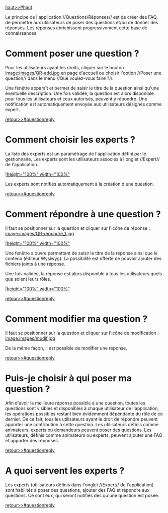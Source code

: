[[haut>>#haut]]

Le principe de l'application //Questions/Réponses// est de créer des FAQ, de permettre aux utilisateurs de poser des questions et/ou de donner des réponses.
Les réponses enrichissent progressivement cette base de connaissances.

= Comment poser une question ? =

Pour les utilisateurs ayant les droits, cliquer sur le bouton [[image:images/QR-add.jpg]] en page d'accueil ou choisir l'option //Poser une question// dans le menu //Que voulez-vous faire ?//.

Une fenêtre apparaît et permet de saisir le titre de la question ainsi qu'une éventuelle description.
Une fois validée, la question est alors disponible pour tous les utilisateurs et ceux autorisés, peuvent y répondre. 
Une notification est automatiquement envoyée aux utilisateurs désignés comme expert.

[[retour>>#questionreply]]

= Comment choisir les experts ? =

La liste des experts est un paramétrage de l'application défini par le gestionnaire. 
Les experts sont les utilisateurs associés à l'onglet //Expert// de l'application.

[[image:images/QR-choixExpert.jpg||height="100%" width="100%"]]

Les experts sont notifiés automatiquement à la création d'une question.

[[retour>>#questionreply]]

= Comment répondre à une question ? =

Il faut se positionner sur la question et cliquer sur l'icône de réponse : [[image:images/QR-repondre_1.jpg]]

[[image:images/QR-repondre_2.jpg||height="100%" width="100%"]]

Une fenêtre s'ouvre permettant de saisir le titre de la réponse ainsi que le contenu (éditeur Wysiwyg). 
La possibilité est offerte de pouvoir ajouter des fichiers joints à une réponse.

Une fois validée, la réponse est alors disponible à tous les utilisateurs quels que soient leurs rôles.

[[image:images/QR-repondre_3.jpg||height="100%" width="100%"]]

[[retour>>#questionreply]]

= Comment modifier ma question ? =

Il faut se positionner sur la question et cliquer sur l'icône de modification : [[image:images/modif.jpg]]

De la même façon, il est possible de modifier une réponse.

[[retour>>#questionreply]]

= Puis-je choisir à qui poser ma question ? =

Afin d'avoir la meilleure réponse possible à une question, toutes les questions sont visibles et disponibles à chaque utilisateur de l'application, les opérations possibles restant bien évidemment dépendante du rôle de ce dernier.
De ce fait, tous les utilisateurs ayant le droit de répondre peuvent apporter une contribution à cette question.
Les utilisateurs définis comme animateurs, experts ou demandeurs peuvent poser des questions.
Les utilisateurs, définis comme animateurs ou experts, peuvent ajouter une FAQ et apporter des réponses.

[[retour>>#questionreply]]

= A quoi servent les experts ? =

Les experts (utilisateurs définis dans l'onglet //Expert// de l'application) sont habilités à poser des questions, ajouter des FAQ et répondre aux questions.
Ce sont eux, qui seront notifiés dès qu'une question est posée.

[[retour>>#questionreply]]